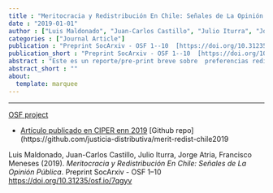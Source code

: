 ```yaml
---
title : "Meritocracia y Redistribución En Chile: Señales de La Opinión Pública"
date : "2019-01-01"
author : ["Luis Maldonado", "Juan-Carlos Castillo", "Julio Iturra", "Jorge Atria", "Francisco Meneses"]
categories : ["Journal Article"]
publication : "Preprint SocArxiv - OSF 1--10  [https://doi.org/10.31235/osf.io/7qgyv](https://doi.org/10.31235/osf.io/7qgyv)"
publication_short : "Preprint SocArxiv - OSF 1--10  [https://doi.org/10.31235/osf.io/7qgyv](https://doi.org/10.31235/osf.io/7qgyv)"
abstract : "Este es un reporte/pre-print breve sobre  preferencias redistributivas en Chile en contexto internacional y en el tiempo, utilizando datos como ISSP y LAPOP. Una versión de este reporte fue publicado en CIPER en 2019 en https://www.ciperchile.cl/2019/12/06/la-demanda-por-igualdad-y-los-caminos-que-cuentan-con-amplio-respaldo-ciudadano/ y también en OSF https://osf.io/g4ek8/"
abstract_short : ""
about:
  template: marquee
---
```

---

[OSF project](https://osf.io/g4ek8/)

 - [Artículo publicado en CIPER enn 2019](https://www.ciperchile.cl/2019/12/06/la-demanda-por-igualdad-y-los-caminos-que-cuentan-con-amplio-respaldo-ciudadano/)  [Github repo](https://github.com/justicia-distributiva/merit-redist-chile2019


::: {.callout-note title="How to cite this work"}

Luis Maldonado, Juan-Carlos Castillo, Julio Iturra, Jorge Atria, Francisco Meneses (2019). *Meritocracia y Redistribución En Chile: Señales de La Opinión Pública*. Preprint SocArxiv - OSF 1--10  [https://doi.org/10.31235/osf.io/7qgyv](https://doi.org/10.31235/osf.io/7qgyv)

:::

